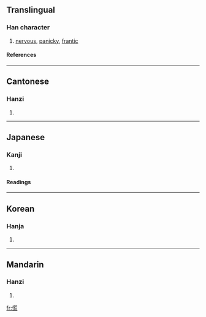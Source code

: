 ==Translingual==
===Han character===
{{Han char|rn=61|rad=心|as=10|sn=13|four=9401<sub>1</sub>|canj=心廿卜山 (PTYU)}}
# [[nervous]], [[panicky]], [[frantic]]
====References====
{{Han ref|kx=0398.090|dkj=11057|dj=0737.090|hdz=42326.070|uh=614C|ud=24908|bh=B757|bd=46935}}
----
==Cantonese==
===Hanzi===
{{yue-hanzi|jyut=|y=fong1}}
# {{defn|Cantonese}}
----
==Japanese==
===Kanji===
{{ja-kanji|grade=c|rs=心10}}
# {{defn|Japanese}} 
====Readings====
{{ja-readings|on=[[こう]] (kō)|kun=[[あわてる]] (awateru), [[あわただし]] (awatadashi), [[くらい]] (kurai)}}
----
==Korean==
===Hanja===
{{ko-hanja|hangeul=황|eumhun=|rv=hwang|mr=hwang|y=hwang}}
# {{defn|Korean}}
----
==Mandarin==
===Hanzi===
{{cmn-hanzi|pin=[[huāng]] (huang1)|wg=huang<sup>1</sup>}}
# {{defn|Mandarin}}

[[fr:慌]]